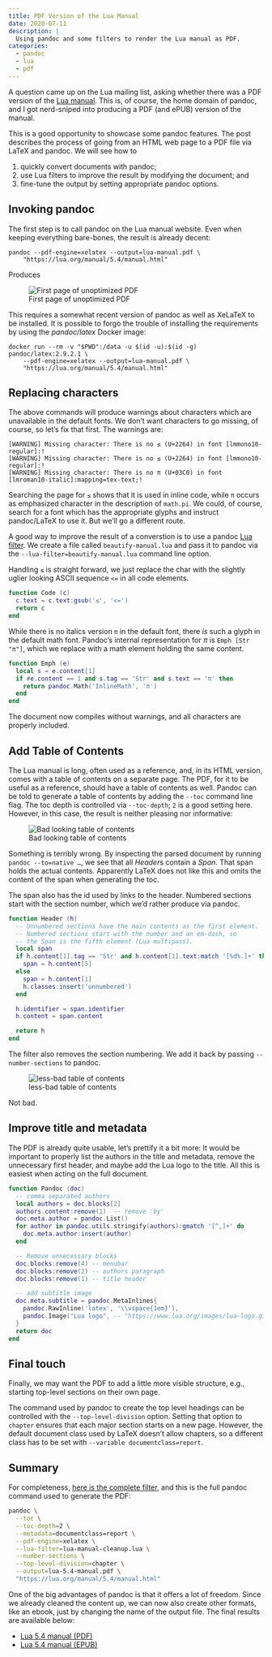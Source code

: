 ```yaml
---
title: PDF Version of the Lua Manual
date: 2020-07-11
description: |
  Using pandoc and some filters to render the Lua manual as PDF.
categories:
  - pandoc
  - lua
  - pdf
---
```


A question came up on the Lua mailing list, asking whether there
was a PDF version of the [Lua manual]. This is, of course, the
home domain of pandoc, and I got nerd-sniped into producing a PDF
(and ePUB) version of the manual.

This is a good opportunity to showcase some pandoc features. The
post describes the process of going from an HTML web page to a PDF
file via LaTeX and pandoc. We will see how to

1. quickly convert documents with pandoc;
2. use Lua filters to improve the result by modifying the
   document; and
3. fine-tune the output by setting appropriate pandoc options.

[Lua manual]: https://lua.org/manual/5.4/manual.html

## Invoking pandoc

The first step is to call pandoc on the Lua manual website. Even
when keeping everything bare-bones, the result is already decent:

    pandoc --pdf-engine=xelatex --output=lua-manual.pdf \
        "https://lua.org/manual/5.4/manual.html"

Produces

![First page of unoptimized PDF](lua-refman-naive.png)

This requires a somewhat recent version of pandoc as well as
XeLaTeX to be installed. It is possible to forgo the trouble of
installing the requirements by using the *pandoc/latex* Docker
image:

    docker run --rm -v "$PWD":/data -u $(id -u):$(id -g) pandoc/latex:2.9.2.1 \
        --pdf-engine=xelatex --output=lua-manual.pdf \
        "https://lua.org/manual/5.4/manual.html"

## Replacing characters

The above commands will produce warnings about characters which
are unavailable in the default fonts. We don't want characters to
go missing, of course, so let's fix that first. The warnings are:

    [WARNING] Missing character: There is no ≤ (U+2264) in font [lmmono10-regular]:!
    [WARNING] Missing character: There is no ≤ (U+2264) in font [lmmono10-regular]:!
    [WARNING] Missing character: There is no π (U+03C0) in font [lmroman10-italic]:mapping=tex-text;!

Searching the page for `≤` shows that it is used in inline code,
while `π` occurs as emphasized character in the description of
`math.pi`. We could, of course, search for a font which has the
appropriate glyphs and instruct pandoc/LaTeX to use it. But we'll
go a different route.

A good way to improve the result of a converstion is to use a
pandoc [Lua filter]. We create a file called `beautify-manual.lua`
and pass it to pandoc via the `--lua-filter=beautify-manual.lua`
command line option.

Handling `≤` is straight forward, we just replace the char with
the slightly uglier looking ASCII sequence `<=` in all code
elements.

``` lua
function Code (c)
  c.text = c.text:gsub('≤', '<=')
  return c
end
```

While there is no italics version `π` in the default font, there
*is* such a glyph in the default math font. Pandoc's internal
representation for *π* is `Emph [Str "π"]`, which we replace with
a math element holding the same content.

```lua
function Emph (e)
  local s = e.content[1]
  if #e.content == 1 and s.tag == 'Str' and s.text == 'π' then
    return pandoc.Math('InlineMath', 'π')
  end
end
```

The document now compiles without warnings, and all characters are
properly included.

[Lua filter]: https://pandoc.org/lua-filters.html

## Add Table of Contents

The Lua manual is long, often used as a reference, and, in its
HTML version, comes with a table of contents on a separate page.
The PDF, for it to be useful as a reference, should have a table
of contents as well. Pandoc can be told to generate a table of
contents by adding the `--toc` command line flag. The toc depth is
controlled via `--toc-depth`; `2` is a good setting here. However,
in this case, the result is neither pleasing nor informative:

![Bad looking table of contents](bad-toc.png)

Something is terribly wrong. By inspecting the parsed document by
running `pandoc --to=native …`, we see that all *Header*s contain
a *Span*. That span holds the actual contents. Apparently LaTeX
does not like this and omits the content of the span when
generating the toc.

The span also has the id used by links to the header. Numbered
sections start with the section number, which we'd rather produce
via pandoc.

```lua
function Header (h)
  -- Unnumbered sections have the main contents as the first element.
  -- Numbered sections start with the number and an em-dash, so
  -- the Span is the fifth element (Lua multipass).
  local span
  if h.content[1].tag == 'Str' and h.content[1].text:match '[%d%.]+' then
    span = h.content[5]
  else
    span = h.content[1]
    h.classes:insert('unnumbered')
  end

  h.identifier = span.identifier
  h.content = span.content

  return h
end
```

The filter also removes the section numbering. We add it back by
passing `--number-sections` to pandoc.

![less-bad table of contents](less-bad-toc.png)

Not bad.

## Improve title and metadata

The PDF is already quite usable, let's prettify it a bit more: It
would be important to properly list the authors in the title and
metadata, remove the unnecessary first header, and maybe add the
Lua logo to the title. All this is easiest when acting on the full
document.

``` lua
function Pandoc (doc)
  -- comma separated authors
  local authors = doc.blocks[2]
  authors.content:remove(1)  -- remove 'by'
  doc.meta.author = pandoc.List()
  for author in pandoc.utils.stringify(authors):gmatch '[^,]+' do
    doc.meta.author:insert(author)
  end

  -- Remove unnecessary blocks
  doc.blocks:remove(4) -- menubar
  doc.blocks:remove(2) -- authors paragraph
  doc.blocks:remove(1) -- title header

  -- add subtitle image
  doc.meta.subtitle = pandoc.MetaInlines{
    pandoc.RawInline('latex', '\\vspace{1em}'),
    pandoc.Image("Lua logo", -- "https://www.lua.org/images/lua-logo.gif")
  }
  return doc
end
```

## Final touch

Finally, we may want the PDF to add a little more visible
structure, e.g., starting top-level sections on their own page.

The command used by pandoc to create the top level headings can be
controlled with the `--top-level-division` option. Setting that
option to `chapter` ensures that each major section starts on a
new page. However, the default document class used by LaTeX
doesn't allow chapters, so a different class has to be set with
`--variable documentclass=report`.


## Summary

For completeness, [here is the complete filter](lua-manual-cleanup.lua),
and this is the full pandoc command used to generate the PDF:

```bash
pandoc \
  --toc \
  --toc-depth=2 \
  --metadata=documentclass=report \
  --pdf-engine=xelatex \
  --lua-filter=lua-manual-cleanup.lua \
  --number-sections \
  --top-level-division=chapter \
  --output=lua-5.4-manual.pdf \
  "https://lua.org/manual/5.4/manual.html"
```

One of the big advantages of pandoc is that it offers a lot of
freedom. Since we already cleaned the content up, we can now also
create other formats, like an ebook, just by changing the name of
the output file. The final results are available below:

 * [Lua 5.4 manual (PDF)](lua-5.4-manual.pdf)
 * [Lua 5.4 manual (EPUB)](lua-5.4-manual.epub)
